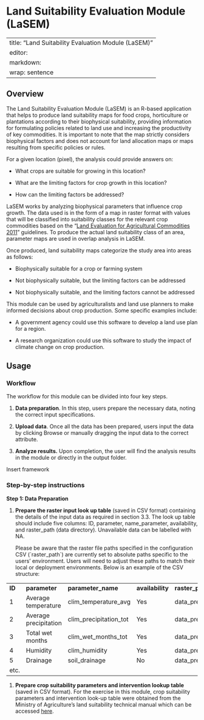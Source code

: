 # Land Suitability Evaluation Module (LaSEM) {#sec-lasem .unnumbered}

---
title: "Land Suitability Evaluation Module (LaSEM)"
editor: 
  markdown: 
    wrap: sentence
---

## Overview

The Land Suitability Evaluation Module (LaSEM) is an R-based application that helps to produce land suitability maps for food crops, horticulture or plantations according to their biophysical suitability, providing information for formulating policies related to land use and increasing the productivity of key commodities.
​It is important to note that the map strictly considers biophysical factors and does not account for land allocation maps or maps resulting from specific policies or rules.

For a given location (pixel), the analysis could provide answers on:

-   What crops are suitable for growing in this location?

-   What are the limiting factors for crop growth in this location?

-   How can the limiting factors be addressed?

LaSEM works by analyzing biophysical parameters that influence crop growth.
The data used is in the form of a map in raster format with values ​​that will be classified into suitability classes for the relevant crop commodities based on the "[Land Evaluation for Agricultural Commodities 2011](https://www.slideshare.net/slideshow/%20Evaluation-lahan-for-Commodities-%20agriculture/89498148)" guidelines.
To produce the actual land suitability class of an area, parameter maps are used in overlap analysis in LaSEM.

Once produced, land suitability maps categorize the study area into areas as follows:

-   Biophysically suitable for a crop or farming system

-   Not biophysically suitable, but the limiting factors can be addressed

-   Not biophysically suitable, and the limiting factors cannot be addressed

This module can be used by agriculturalists and land use planners to make informed decisions about crop production.
Some specific examples include:

-   A government agency could use this software to develop a land use plan for a region.

-   A research organization could use this software to study the impact of climate change on crop production.

## Usage

### Workflow

The workflow for this module can be divided into four key steps.

1.  **Data preparation**.
    In this step, users prepare the necessary data, noting the correct input specifications.

2.  **Upload data**.
    Once all the data has been prepared, users input the data by clicking Browse or manually dragging the input data to the correct attribute.

3.  **Analyze results.** Upon completion, the user will find the analysis results in the module or directly in the output folder.

Insert framework

### Step-by-step instructions

**Step 1: Data Preparation**

1.  **Prepare the raster input look up table** (saved in CSV format) containing the details of the input data as required in section 3.3.
    The look up table should include five columns: ID, parameter, name_parameter, availability, and raster_path (data directory).
    Unavailable data can be labelled with NA.

    Please be aware that the raster file paths specified in the configuration CSV (\`raster_path\`) are currently set to absolute paths specific to the users' environment.
    Users will need to adjust these paths to match their local or deployment environments.
    Below is an example of the CSV structure:

|  |  |  |  |  |
|----|----|----|----|----|
| **ID** | **parameter** | **parameter_name** | **availability** | **raster_path** |
| 1 | Average temperature | clim_temperature_avg | Yes | data_prep/Sulsel/annual_climate/clim_temperature_avg.tif |
| 2 | Average   precipitation | clim_precipitation_tot | Yes | data_prep/Sulsel/annual_climate/clim_precipitation_tot.tif |
| 3 | Total wet months | clim_wet_months_tot | Yes | data_prep/Sulsel/annual_climate/clim_wet_months.tif |
| 4 | Humidity | clim_humidity | Yes | data_prep/Sulsel/annual_climate/clim_humidity.tif |
| 5 | Drainage | soil_drainage | No | data_prep/Sulsel/tanah/hwsd/soil_DRAINAGE.tif |
| etc. |  |  |  |  |

1.  **Prepare crop suitability parameters and intervention lookup table** (saved in CSV format).
    For
    the exercise in this module, crop suitability parameters and intervention look-up table were obtained from the Ministry of Agriculture’s land suitability technical manual which can be accessed [here](https://repository.pertanian.go.id/items/fecc0ad1-d13b-46f5-add6-8917dcccc7a3).